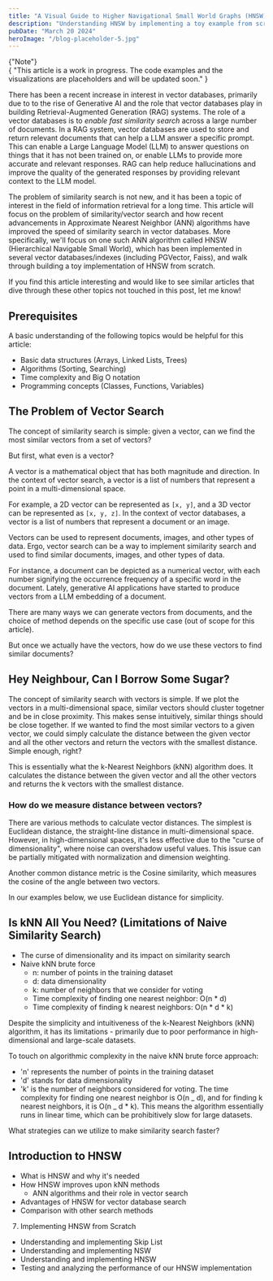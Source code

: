 ```yaml
---
title: "A Visual Guide to Higher Navigational Small World Graphs (HNSW) and How It Makes Vector Search Faster"
description: "Understanding HNSW by implementing a toy example from scratch"
pubDate: "March 20 2024"
heroImage: "/blog-placeholder-5.jpg"
---
```



<div className="border-l-4 border-blue-400 bg-blue-50 p-4 m-0">
  <div className="flex m-0 p-0 ">
    <div className="flex-shrink-0 m-0 p-0 ">
      <ExclamationTriangleIcon
        className="h-5 w-5 text-blue-400"
        aria-hidden="true"
      />
    </div>
    <div className="ml-3">
      <div className="ml-3">
        <div className="text-sm font-medium text-blue-800">{"Note"}</div>
        <div className="mt-2 text-sm text-blue-700">
          {
            "This article is a work in progress. The code examples and the visualizations are placeholders and will be updated soon."
          }
        </div>
      </div>
    </div>
  </div>
</div>

<article className="prose lg:prose-xl">

<DisplayNSWGraph client:load />

There has been a recent increase in interest in vector databases, primarily due to to the rise of Generative AI and the role that vector databases play
in building Retrieval-Augmented Generation (RAG) systems. The role of a vector databases is to _enable fast similarity search_
across a large number of documents. In a RAG system, vector databases are used to store and return relevant documents that can help a LLM answer a specific prompt.
This can enable a Large Language Model (LLM) to answer questions on things that it has not been trained on, or enable LLMs to provide more accurate and relevant responses.
RAG can help reduce hallucinations and improve the quality of the generated responses by providing relevant context to the LLM model.

The problem of similarity search is not new, and it has been a topic of interest in the field of information retrieval for a long time.
This article will focus on the problem of similarity/vector search and how recent advancements in Approximate Nearest Neighbor (ANN)
algorithms have improved the speed of similarity search in vector databases. More specifically, we'll focus on one such ANN algorithm called HNSW (Hierarchical Navigable Small World), which has been implemented in several vector databases/indexes (including PGVector, Faiss), and walk through building a toy implementation of HNSW from scratch.

If you find this article interesting and would like to see similar articles that dive through these other topics not touched in this post, let me know!

## Prerequisites

A basic understanding of the following topics would be helpful for this article:

- Basic data structures (Arrays, Linked Lists, Trees)
- Algorithms (Sorting, Searching)
- Time complexity and Big O notation
- Programming concepts (Classes, Functions, Variables)

## The Problem of Vector Search

The concept of similarity search is simple: given a vector, can we find the most similar vectors from a set of vectors?

But first, what even is a vector?

A vector is a mathematical object that has both magnitude and direction. In the context of vector search, a vector is a list of numbers that represent a point in a multi-dimensional space.

For example, a 2D vector can be represented as `[x, y]`, and a 3D vector can be represented as `[x, y, z]`. In the context of vector databases, a vector is a list of numbers that represent a document or an image.

Vectors can be used to represent documents, images, and other types of data. Ergo, vector search can be a way to implement similarity search and used to find similar documents, images, and other types of data.

For instance, a document can be depicted as a numerical vector, with each number signifying the occurrence frequency of a specific word in the document. Lately, generative AI applications have started to produce vectors from a LLM embedding of a document.

There are many ways we can generate vectors from documents, and the choice of method depends on the specific use case (out of scope for this article).

But once we actually have the vectors, how do we use these vectors to find similar documents?

## Hey Neighbour, Can I Borrow Some Sugar?

The concept of similarity search with vectors is simple. If we plot the vectors in a multi-dimensional space, similar vectors should cluster togetner and be in close proximity. This makes sense intuitively, similar things should be close together. If we wanted to find the most similar vectors to a given vector, we could simply calculate the distance between the given vector and all the other vectors and return the vectors with the smallest distance. Simple enough, right?

This is essentially what the k-Nearest Neighbors (kNN) algorithm does. It calculates the distance between the given vector and all the other vectors and returns the k vectors with the smallest distance.

### How do we measure distance between vectors?

There are various methods to calculate vector distances. The simplest is Euclidean distance, the straight-line distance in multi-dimensional space. However, in high-dimensional spaces, it's less effective due to the "curse of dimensionality", where noise can overshadow useful values. This issue can be partially mitigated with normalization and dimension weighting.

Another common distance metric is the Cosine similarity, which measures the cosine of the angle between two vectors.

In our examples below, we use Euclidean distance for simplicity.

## Is kNN All You Need? (Limitations of Naive Similarity Search)

- The curse of dimensionality and its impact on similarity search
- Naive kNN brute force
  - n: number of points in the training dataset
  - d: data dimensionality
  - k: number of neighbors that we consider for voting
  - Time complexity of finding one nearest neighbor: O(n \* d)
  - Time complexity of finding k nearest neighbors: O(n \* d \* k)

Despite the simplicity and intuitiveness of the k-Nearest Neighbors (kNN) algorithm, it has its limitations - primarily due to poor performance in high-dimensional and large-scale datasets.

To touch on algorithmic complexity in the naive kNN brute force approach:

- 'n' represents the number of points in the training dataset
- 'd' stands for data dimensionality
- 'k' is the number of neighbors considered for voting. The time complexity for finding
  one nearest neighbor is O(n _ d), and for finding k nearest neighbors, it is O(n _ d \* k). This means the algorithm
  essentially runs in linear time, which can be prohibitively slow for large datasets.

What strategies can we utilize to make similarity search faster?

## Introduction to HNSW

- What is HNSW and why it's needed
- How HNSW improves upon kNN methods
  - ANN algorithms and their role in vector search
- Advantages of HNSW for vector database search
- Comparison with other search methods

7. Implementing HNSW from Scratch

- Understanding and implementing Skip List
- Understanding and implementing NSW
- Understanding and implementing HNSW
- Testing and analyzing the performance of our HNSW implementation

</article>
